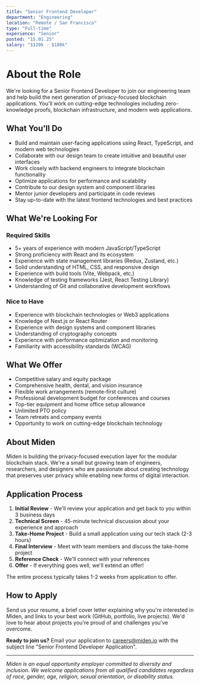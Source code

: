 ```yaml
---
title: "Senior Frontend Developer"
department: "Engineering"
location: "Remote / San Francisco"
type: "Full-time"
experience: "Senior"
posted: "15.01.25"
salary: "$120k - $180k"
---
```


# About the Role

We're looking for a Senior Frontend Developer to join our engineering team and help build the next generation of privacy-focused blockchain applications. You'll work on cutting-edge technologies including zero-knowledge proofs, blockchain infrastructure, and modern web applications.

## What You'll Do

- Build and maintain user-facing applications using React, TypeScript, and modern web technologies
- Collaborate with our design team to create intuitive and beautiful user interfaces
- Work closely with backend engineers to integrate blockchain functionality
- Optimize applications for performance and scalability
- Contribute to our design system and component libraries
- Mentor junior developers and participate in code reviews
- Stay up-to-date with the latest frontend technologies and best practices

## What We're Looking For

### Required Skills
- 5+ years of experience with modern JavaScript/TypeScript
- Strong proficiency with React and its ecosystem
- Experience with state management libraries (Redux, Zustand, etc.)
- Solid understanding of HTML, CSS, and responsive design
- Experience with build tools (Vite, Webpack, etc.)
- Knowledge of testing frameworks (Jest, React Testing Library)
- Understanding of Git and collaborative development workflows

### Nice to Have
- Experience with blockchain technologies or Web3 applications
- Knowledge of Next.js or React Router
- Experience with design systems and component libraries
- Understanding of cryptography concepts
- Experience with performance optimization and monitoring
- Familiarity with accessibility standards (WCAG)

## What We Offer

- Competitive salary and equity package
- Comprehensive health, dental, and vision insurance
- Flexible work arrangements (remote-first culture)
- Professional development budget for conferences and courses
- Top-tier equipment and home office setup allowance
- Unlimited PTO policy
- Team retreats and company events
- Opportunity to work on cutting-edge blockchain technology

## About Miden

Miden is building the privacy-focused execution layer for the modular blockchain stack. We're a small but growing team of engineers, researchers, and designers who are passionate about creating technology that preserves user privacy while enabling new forms of digital interaction.

## Application Process

1. **Initial Review** - We'll review your application and get back to you within 3 business days
2. **Technical Screen** - 45-minute technical discussion about your experience and approach
3. **Take-Home Project** - Build a small application using our tech stack (2-3 hours)
4. **Final Interview** - Meet with team members and discuss the take-home project
5. **Reference Check** - We'll connect with your references
6. **Offer** - If everything goes well, we'll extend an offer!

The entire process typically takes 1-2 weeks from application to offer.

## How to Apply

Send us your resume, a brief cover letter explaining why you're interested in Miden, and links to your best work (GitHub, portfolio, live projects). We'd love to hear about projects you're proud of and challenges you've overcome.

**Ready to join us?** Email your application to careers@miden.io with the subject line "Senior Frontend Developer Application".

---

*Miden is an equal opportunity employer committed to diversity and inclusion. We welcome applications from all qualified candidates regardless of race, gender, age, religion, sexual orientation, or disability status.*